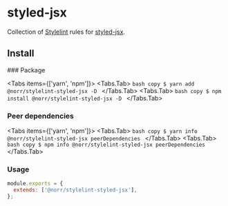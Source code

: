 
# styled-jsx

Collection of [Stylelint](https://stylelint.io/) rules for [styled-jsx](https://github.com/vercel/styled-jsx).

## Install

<Steps>
  ### Package

  <Tabs items={['yarn', 'npm']}>
    <Tabs.Tab>
      ```bash copy
      $ yarn add @norr/stylelint-styled-jsx -D
      ```
    </Tabs.Tab>
    <Tabs.Tab>
      ```bash copy
      $ npm install @norr/stylelint-styled-jsx -D
      ```
    </Tabs.Tab>
  </Tabs>

  ### Peer dependencies

  <Tabs items={['yarn', 'npm']}>
    <Tabs.Tab>
      ```bash copy
      $ yarn info @norr/stylelint-styled-jsx peerDependencies
      ```
    </Tabs.Tab>
    <Tabs.Tab>
      ```bash copy
      $ npm info @norr/stylelint-styled-jsx peerDependencies
      ```
    </Tabs.Tab>
  </Tabs>

  ### Usage

  ```js copy
  module.exports = {
    extends: ['@norr/stylelint-styled-jsx'],
  };
  ```
</Steps>
